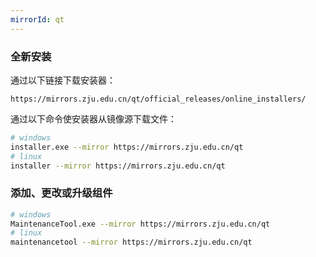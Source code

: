 ```yaml
---
mirrorId: qt
---
```


### 全新安装

通过以下链接下载安装器：

```properties
https://mirrors.zju.edu.cn/qt/official_releases/online_installers/
```

通过以下命令使安装器从镜像源下载文件：

```bash
# windows
installer.exe --mirror https://mirrors.zju.edu.cn/qt
# linux
installer --mirror https://mirrors.zju.edu.cn/qt
```

### 添加、更改或升级组件

```bash
# windows
MaintenanceTool.exe --mirror https://mirrors.zju.edu.cn/qt
# linux
maintenancetool --mirror https://mirrors.zju.edu.cn/qt
```
